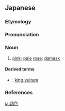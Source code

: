 ==Japanese==

===Etymology===
{{ja-kanjitab|とき|いろ|yomi=k}}
{{rfe|lang=ja}}

===Pronunciation===
{{ja-pron|ときいろ|acc=h|acc_ref=NHK,DJR|y=k}}

===Noun===
{{ja-noun|とき.いろ}}

# [[pink]]; [[pale]] [[rose]]; [[damask]]

====Derived terms====
* {{ja-r|鴇色コンドル|とき-いろ コンドル}}: [[king vulture]]

===References===
<references/>
{{catlangcode|ja|Pinks|Reds|sort=ときいろ}}

[[ja:鴇色]]